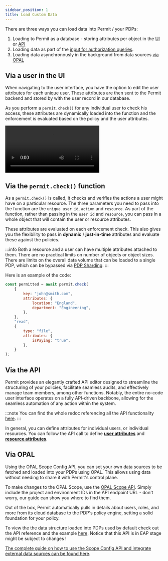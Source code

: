 ```yaml
---
sidebar_position: 1
title: Load Custom Data
---
```



There are three ways you can load data into Permit / your PDPs:
1. Loading to Permit as a database - storing attributes per object in the [UI](#via-a-user-in-the-ui) or [API](#via-the-api)
2. Loading data as part of the [input for authorization queries](#via-the-permitcheck-function). 
3. Loading data asynchronously in the background from data sources [via OPAL](#via-opal) 

## Via a user in the UI

When navigating to the user interface, you have the option to edit the user attributes for each unique user. These attributes
are then sent to the Permit backend and stored by with the user record in our database.

As you perform a `permit.check()` for any individual user to check his access, these attributes are dynamically loaded into the
function and the enforcement is evaluated based on the policy and the user attributes.

<video controls autoPlay loop playsInline>
	<source src={addingAttributes} />
</video>

## Via the `permit.check()` function

As a `permit.check()` is called, it checks and verifies the actions a user might have on a particular resource. The three parameters
you need to pass into the function are the `unique user id`, `action` and `resource`. As part of the function, rather than passing
in the `user id` and `resource`, you can pass in a whole object that will contain the user or resource attributes.

These attributes are evaluated on each enforcement check. This also gives you the flexibility to pass in **dynamic**
/ **just-in-time** attributes and evaluate these against the policies.

:::info
Both a resource and a user can have multiple attributes attached to them.
There are no practical limits on number of objects or object sizes.
There are limits on the overall data volume that can be loaded to a single PDP, which can be bypassed via [PDP Sharding](https://docs.permit.io/how-to/manage-data/pdp-sharding/).
:::

Here is an example of the code:

```javascript
const permitted = await permit.check(
	{
		key: "john@smith.com",
		attributes: {
			location: "England",
			department: "Engineering",
		},
	},
	"read",
	{
		type: "file",
		attributes: {
			isPaying: "true",
		},
	}
);
```

## Via the API

Permit provides an elegantly crafted API editor designed to streamline the structuring of your policies, facilitate seamless
audits, and effectively manage team members, among other functions. Notably, the entire no-code user interface operates on a
fully API-driven backbone, allowing for the seamless automation of any action within the system.

:::note
You can find the whole redoc referencing all the API functionality [here](https://api.permit.io/v2/redoc).
:::

In general, you can define attributes for individual users, or individual resources. You can follow the API call to define
**[user attributes](https://api.permit.io/v2/redoc#tag/User-Attributes)** and
**[resource attributes](https://api.permit.io/v2/redoc#tag/Resource-Attributes)**.

## Via OPAL

Using the OPAL Scope Config API, you can set your own data sources to be fetched and loaded into your PDPs using OPAL.
This allows using data without needing to share it with Permit's control plane.

To make changes to the OPAL Scope, use the
[OPAL Scope API](https://api.permit.io/v2/redoc#tag/Scope-Configurations). Simply include the
project and environment IDs in the API endpoint URL - don't worry, our guide can show you where to find them.

Out of the box, Permit automatically pulls in details about users, roles, and more from its cloud database to the PDP's policy engine, 
setting a solid foundation for your policy.<br />

To view the the data structure loaded into PDPs used by default check out the API reference and the example [here](https://api.permit.io/v2/redoc#tag/OPAL-Data-(-EAP-)).
Notice that this API is in EAP stage might be subject to changes !

[The complete guide on how to use the Scope Config API and integrate external data sources can be found here](/how-to/manage-data/use-external-data-source#how-to-use-external-data-sources-in-permit).
